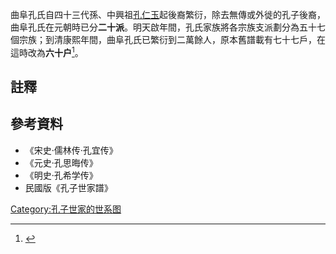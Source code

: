 曲阜孔氏自四十三代孫、中興祖[[孔仁玉|孔仁玉]]起後裔繁衍，除去無傳或外徙的孔子後裔，曲阜孔氏在元朝時已分'''二十派'''。明天啟年間，孔氏家族將各宗族支派劃分為五十七個宗族；到清康熙年間，曲阜孔氏已繁衍到二萬餘人，原本舊譜載有七十七戶，在這時改為'''六十户'''<ref>{{cite book |author1=孔令朋 |title=孔裔谈孔 |date=1998-09-01 |publisher=中国文史出版社 |isbn=7-5034-0938-X |page=27}}</ref>。

{{chart/start}}
{{chart|border=1|01| |01=[[孔仁玉|孔仁玉]]}}
{{chart|border=1| |)|-|-|-|-|-|-|-|-|-|-|-|-|-|-|-|-|-|-|-|-|-|-|-|-|-|-|-|-|-|-|-|-|-|-|-|-|-|-|-|-|-|-|-|-|-|-|-|-|-|-|-|-|-|-|-|-|-|-|-|-|-|-|-|-|-|-|-|-|-|-|-|-|-|-|-|-|-|-|-|-|-|-|-|-|-|-|-|-|-|-|-|-|-|-|-|-|-|-|-|.| |}}
{{chart|border=1|01| | | | | | | | | | | | | | | | | | | | | | | | | | | | | | | | | | | | | | | | | | | | | | | | | | | | | | | | | | | | | | | | | | | | | | | | | | | | | | | | | | | | | | | | | | | | | | | | | |0Q| |01=[[孔宜|孔宜]]|0Q=[[孔勗|孔勗]]}}
{{chart|border=1| |!| | | | | | | | | | | | | | | | | | | | | | | | | | | | | | | | | | | | | | | | | | | | | | | | | | | | | | | | | | | | | | | | | | | | | | | | | | | | | | | | | | | | | | | | | | | | | | | | | | | |)|-|-|-|-|-|-|-|-|-|-|-|-|-|-|-|-|-|-|-|-|-|-|-|-|-|-|-|-|-|-|-|-|-|-|-|-|-|-|-|-|-|-|-|-|-|-|-|-|-|-|-|-|-|-|-|-|-|-|-|-|-|-|-|v|-|-|-|.| |}}
{{chart|border=1|01| | | | | | | | | | | | | | | | | | | | | | | | | | | | | | | | | | | | | | | | | | | | | | | | | | | | | | | | | | | | | | | | | | | | | | | | | | | | | | | | | | | | | | | | | | | | | | | | | |0Q| | | | | | | | | | | | | | | | | | | | | | | | | | | | | | | | | | | | | | | | | | | | | | | | | | | | | | | | | | | | | |1G| |1H| |01=[[孔延澤|孔延澤]]|0Q=[[孔道輔|孔道輔]]|1G=孔良輔|1H=孔彥輔}}
{{chart|border=1| |!| | | | | | | | | | | | | | | | | | | | | | | | | | | | | | | | | | | | | | | | | | | | | | | | | | | | | | | | | | | | | | | | | | | | | | | | | | | | | | | | | | | | | | | | | | | | | | | | | | | |)|-|-|-|-|-|-|-|-|-|-|-|-|-|-|-|.| | | | | | | | | | | | | | | | | | | | | | | | | | | | | | | | | | | | | | | | | | | | | | | |!| | | |!| |}}
{{chart|border=1|01| | | | | | | | | | | | | | | | | | | | | | | | | | | | | | | | | | | | | | | | | | | | | | | | | | | | | | | | | | | | | | | | | | | | | | | | | | | | | | | | | | | | | | | | | | | | | | | | | |0Q| | | | | | | | | | | | | |0U| | | | | | | | | | | | | | | | | | | | | | | | | | | | | | | | | | | | | | | | | | | | | |1G| |1H| |01=[[孔宗願|孔宗願]]|0Q=孔舜亮|0U=孔宗翰|1G=孔宗壽|1H=孔宗彀}}
{{chart|border=1| |!| | | | | | | | | | | | | | | | | | | | | | | | | | | | | | | | | | | | | | | | | | | | | | | | | | | | | | | | | | | | | | | | | | | | | | | | | | | | | | | | | | | | | | | | | | | | | | | | | | | |!| | | | | | | | | | | | | | | |)|-|-|-|-|-|-|-|-|-|-|-|-|-|-|-|-|-|-|-|-|-|-|-|-|-|-|-|.| | | | | | | | | | | | | | | | | | | |!| | | |)|-|-|-|-|-|-|-|.| |}}
{{chart|border=1|01| | | | | | | | | | | | | | | | | | | | | | | | | | | | | | | | | | | | | | | | | | | | | | | | | | | | | | | | | | | | | | | | | | | | | | | | | | | | | | | | | | | | | | | | | | | | | | | | | |0Q| | | | | | | | | | | | | |0U| | | | | | | | | | | | | | | | | | | | | | | | | |1B| | | | | | | | | | | | | | | | | |1G| |1H| | | | | |1J| |01=孔若愚|0Q=孔若升|0U=孔恢|1B=孔恂|1G=孔若水|1H=孔若鑑|1J=孔若鼎}}
{{chart|border=1| |!| | | | | | | | | | | | | | | | | | | | | | | | | | | | | | | | | | | | | | | | | | | | | | | | | | | | | | | | | | | | | | | | | | | | | | | | | | | | | | | | | | | | | | | | | | | | | | | | | | | |)|-|-|-|-|-|-|-|-|-|-|-|.| | | |!| | | | | | | | | | | | | | | | | | | | | | | | | | | |!| | | | | | | | | | | | | | | | | | | |!| | | |!| | | | | | | |!| |}}
{{chart|border=1|01| | | | | | | | | | | | | | | | | | | | | | | | | | | | | | | | | | | | | | | | | | | | | | | | | | | | | | | | | | | | | | | | | | | | | | | | | | | | | | | | | | | | | | | | | | | | | | | | | |0Q| | | | | | | | | |0T| |0U| | | | | | | | | | | | | | | | | | | | | | | | | |1B| | | | | | | | | | | | | | | | | |1G| |1H| | | | | |1J| |01=孔端立|0Q=孔端節|0T=孔端臣|0U=孔松|1B=孔鏜|1G=孔端樗|1H=孔端頤|1J=孔端修}}
{{chart|border=1| |!| | | | | | | | | | | | | | | | | | | | | | | | | | | | | | | | | | | | | | | | | | | | | | | | | | | | | | | | | | | | | | | | | | | | | | | | | | | | | | | | | | | | | | | | | | | | | | | | | | | |!| | | | | | | | | | | |!| | | |!| | | | | | | | | | | | | | | | | | | | | | | | | | | |!| | | | | | | | | | | | | | | | | | | |!| | | |!| | | | | | | |!| | |}}
{{chart|border=1|01| | | | | | | | | | | | | | | | | | | | | | | | | | | | | | | | | | | | | | | | | | | | | | | | | | | | | | | | | | | | | | | | | | | | | | | | | | | | | | | | | | | | | | | | | | | | | | | | | |0Q| | | | | | | | | |0T| |0U| | | | | | | | | | | | | | | | | | | | | | | | | |1B| | | | | | | | | | | | | | | | | |1G| |1H| | | | | |1J| |01=孔琥|0Q=孔玖|0T=孔琇|0U=孔班|1B=孔𤣱|1G=孔璪|1H=孔瑭|1J=孔琇}}
{{chart|border=1| |!| | | | | | | | | | | | | | | | | | | | | | | | | | | | | | | | | | | | | | | | | | | | | | | | | | | | | | | | | | | | | | | | | | | | | | | | | | | | | | | | | | | | | | | | | | | | | | | | | | | |!| | | | | | | | | | | |!| | | |!| | | | | | | | | | | | | | | | | | | | | | | | | | | |!| | | | | | | | | | | | | | | | | | | |!| | | |!| | | | | | | |!| | |}}
{{chart|border=1|01| | | | | | | | | | | | | | | | | | | | | | | | | | | | | | | | | | | | | | | | | | | | | | | | | | | | | | | | | | | | | | | | | | | | | | | | | | | | | | | | | | | | | | | | | | | | | | | | | |0Q| | | | | | | | | |0T| |0U| | | | | | | | | | | | | | | | | | | | | | | | | |1B| | | | | | | | | | | | | | | | | |1G| |1H| | | | | |1J| |01=孔拂|0Q=孔掖|0T=孔接|0U=孔揮|1B=孔櫏|1G=孔摯|1H=孔攄|1J=孔薡}}
{{chart|border=1| |)|-|-|-|-|-|-|-|-|-|-|-|-|-|-|-|-|-|-|-|-|-|-|-|-|-|-|-|-|-|-|-|-|-|-|-|-|-|-|-|-|-|-|-|-|-|-|-|-|-|-|-|-|-|-|-|.| | | | | | | | | | | | | | | | | | | | | | | | | | | | | | | | | | | | | | | | | | | |!| | | | | | | | | | | |!| | | |!| | | | | | | | | | | | | | | | | | | | | | | | | | | |!| | | | | | | | | | | | | | | | | | | |!| | | |!| | | | | | | |)|-|-|-|-|-|-|-|v|-|-|-|-|-|-|-|-|-|-|-|-|-|-|-|-|-|-|-|-|-|-|-|-|-|-|-|-|-|-|-|-|-|-|-|-|-|-|-|-|-|-|-|-|-|-|-|.| |}}
{{chart|border=1|01| | | | | | | | | | | | | | | | | | | | | | | | | | | | | | | | | | | | | | | | | | | | | | | | | | | | | |0F| | | | | | | | | | | | | | | | | | | | | | | | | | | | | | | | | | | | | | | | | |0Q| | | | | | | | | |0T| |0U| | | | | | | | | | | | | | | | | | | | | | | | | |1B| | | | | | | | | | | | | | | | | |1G| |1H| | | | | |1J| | | | | |1L| | | | | | | | | | | | | | | | | | | | | | | | | | | | | | | | | | | | | | | | | | | | | |1X| |01=孔元孝|0F=[[孔元用|孔元用]]|0Q=孔元達|0T=孔元讓|0U=孔元石|1B=孔元恩|1G=孔元量|1H=孔元質|1J=孔元裕|1L=孔元敬|1X=孔元伸}}
{{chart|border=1| |!| | | | | | | | | | | | | | | | | | | | | | | | | | | | | | | | | | | | | | | | | | | | | | | | | | | | | | | |!| | | | | | | | | | | | | | | | | | | | | | | | | | | | | | | | | | | | | | | | | | | |!| | | | | | | | | | | |!| | | |!| | | | | | | | | | | | | | | | | | | | | | | | | | | |!| | | | | | | | | | | | | | | | | | | |!| | | |!| | | | | | | |!| | | | | | | |)|-|-|-|-|-|-|-|-|-|-|-|-|-|-|-|-|-|-|-|-|-|-|-|-|-|-|-|-|-|-|-|-|-|-|-|-|-|-|-|v|-|-|-|.| | | |!| |}}
{{chart|border=1|01| | | | | | | | | | | | | | | | | | | | | | | | | | | | | | | | | | | | | | | | | | | | | | | | | | | | | |0F| | | | | | | | | | | | | | | | | | | | | | | | | | | | | | | | | | | | | | | | | |0Q| | | | | | | | | |0T| |0U| | | | | | | | | | | | | | | | | | | | | | | | | |1B| | | | | | | | | | | | | | | | | |1G| |1H| | | | | |1J| | | | | |1L| | | | | | | | | | | | | | | | | | | | | | | | | | | | | | | | | | | | | |1V| |1W| |1X| |01=孔之厚|0F=[[孔之全|孔之全]]|0Q=孔之將|0T=孔之深|0U=孔之文|1B=孔之英|1G=孔之柔|1H=孔之容|1J=孔之安|1L=孔之熙|1V=孔之載|1W=孔之謹|1X=孔之肅}}
{{chart|border=1| |)|-|-|-|-|-|-|-|-|-|-|-|-|-|-|-|-|-|-|-|-|-|-|-|-|-|-|-|-|-|-|-|-|-|-|-|-|-|-|-|v|-|-|-|-|-|-|-|.| | | | | | | |)|-|-|-|-|-|-|-|-|-|-|-|-|-|-|-|v|-|-|-|-|-|-|-|-|-|-|-|.| | | | | | | | | | | | | | | |)|-|-|-|-|-|-|-|.| | | |!| | | |!| | | | | | | | | | | | | | | | | | | | | | | | | | | |)|-|-|-|.| | | | | | | | | | | | | | | |!| | | |)|-|-|-|.| | | |!| | | | | | | |!| | | | | | | | | | | | | | | | | | | | | | | | | | | | | | | | | | | | | | | |!| | | |!| | | |!| |}}
{{chart|border=0|01| | | | | | | | | | | | | | | | | | | | | | | | | | | | | | | | | | | | | |0B| | | | | |0D| | | | | |0F| | | | | | | | | | | | | |0J| | | | | | | | | |0M | | | | | | | | | | | | | |0Q| | | | | |0S| |0T| |0U| | | | | | | | | | | | | | | | | | | | | | | | | |1B| |1C| | | | | | | | | | | | | |1G| |1H| |1I| |1J| | | | | |1L| | | | | | | | | | | | | | | | | | | | | | | | | | | | | | | | | | | | | |1V| |1W| |1X| |01='''第一派'''|0B='''第二派'''|0D='''第三派'''|0F='''第四派'''|0J='''第五派'''|0M='''第六派'''|0Q='''第七派'''|0S='''第八派'''|0T='''第九派'''|0U='''第十派'''|1B='''第十一派'''|1C='''第十二派'''|1G='''第十三派'''|1H='''第十四派'''|1I='''第十五派'''|1J='''第十六派'''|1L='''第十七派'''|1V='''第十八派'''|1W='''第十九派'''|1X='''第二十派'''}}
{{chart|border=1|01| | | | | | | | | | | | | | | | | | | | | | | | | | | | | | | | | | | | | |0B| | | | | |0D| | | | | |0F| | | | | | | | | | | | | |0J| | | | | | | | | |0M | | | | | | | | | | | | | |0Q| | | | | |0S| |0T| |0U| | | | | | | | | | | | | | | | | | | | | | | | | |1B| |1C| | | | | | | | | | | | | |1G| |1H| |1I| |1J| | | | | |1L| | | | | | | | | | | | | | | | | | | | | | | | | | | | | | | | | | | | | |1V| |1W| |1X| |01=孔浣|0B=孔沂|0D=孔潾|0F=[[孔治|孔治]]|0J=孔澄|0M=孔濟|0Q=孔淙|0S=孔涖|0T=孔演|0U=孔淑|1B=孔泗|1C=孔濱|1G=孔滋|1H=孔浩|1I=孔淋|1J=孔潝|1L=孔洵|1V=孔汭|1W=孔涇|1X=孔灨
| boxstyle_1W=border-width:2px;
| boxstyle_1V=border-width:2px;
}}
{{chart|border=1| |!| | | | | | | | | | | | | | | | | | | | | | | | | | | | | | | | | | | | | | | |!| | | | | | | |)|-|-|-|.| | | |!| | | | | | | | | | | | | | | |!| | | | | | | | | | | |)|-|-|-|-|-|-|-|-|-|-|-|.| | | |!| | | | | | | |!| | | |!| | | |)|-|-|-|v|-|-|-|-|-|-|-|-|-|-|-|-|-|-|-|v|-|-|-|.| | | |!| | | |)|-|-|-|.|  | | | | | | | | | | |!| | | |!| | | |!| | | |!| | | | | | | |)|-|-|-|-|-|-|-|.| | | | | | | | | | | | | | | | | | | | | | | | | | | | | | | |:| | | |:| | | |!| |}}
{{chart|border=1|01| | | | | | | | | | | | | | | | | | | | | | | | | | | | | | | | | | | | | |0B| | | | | |0D| |0E| |0F| | | | | | | | | | | | | |0J| | | | | | | | | |0M | | | | | | | | | |0P| |0Q| | | | | |0S| |0T| |0U| |0V| | | | | | | | | | | | | |0Z| |1A| |1B| |1C| |1D| | | | | | | | | |1G| |1H| |1I| |1J| | | | | |1L| | | | | |1N| | | | | | | | | | | | | | | | | | | | | | | | | | | | | | |:| | | |:| | |1X| |01=[[孔思晦|孔思晦]]|0B=孔思進|0D=孔思友|0E=孔思古|0F=[[孔思誠|孔思誠]]|0J=孔思履|0M=孔思凱|0P=孔思直|0Q=孔思靜|0S=孔思從|0T=孔思睿|0U=孔思遵|0V=孔思迪|0Z=孔思永|1A=孔思禮|1B=孔思福|1C=孔思範|1D=孔思政|1G=孔思莊|1H=孔思用|1I=孔思舉|1J=孔思宣|1L=孔思權|1N=孔思衍|1X=孔思度
| boxstyle_1I=border-width:2px;
}}
{{chart|border=1| |!| | | | | | | | | | | | | | | | | | | | | | | | | | | | | | | | | | | | | | | |)|-|-|-|.| | | |!| | | |!| | | |!| | | | | | | | | | | | | | | |!| | | | | | | | | | | |!| | | | | | | | | | | |!| | | |!| | | | | | | |!| | | |!| | | |!| | | |!| | | | | | | | | | | | | | | |!| | | |!| | | |!| | | |!| | | |)|-|-|-|v|-|-|-|.| | | |!| | | |!| | | |:| | | |!| | | | | | | |!| | | | | | | |!| | | | | | | | | | | | | | | | | | | | | | | | | | | | | | | |:| | | |:| | | |)|-|-|-|.| |}}
{{chart|border=1|01| | | | | | | | | | | | | | | | | | | | | | | | | | | | | | | | | | | | | |0B| |0C| |0D| |0E| |0F| | | | | | | | | | | | | |0J| | | | | | | | | |0M | | | | | | | | | |0P| |0Q| | | | | |0S| |0T| |0U| |0V| | | | | | | | | | | | | |0Z| |1A| |1B| |1C| |1D| |1E| |1F| |1G| |1H| | |:| | |1J| | | | | |1L| | | | | |1N| | | | | | | | | | | | | | | | | | | | | | | | | | | | | | |:| | | |:| | |1X| |1Y| |01=[[孔克堅|孔克堅]]|0B=孔克謹|0C=孔克勉|0D=孔克綱|0E=孔克達|0F=孔克欽|0J=孔克伸|0M=孔克義|0P=孔克允|0Q=孔克諒|0S=孔克久|0T=孔克全|0U=孔克紹|0V=孔克昌|0Z=孔克康|1A=孔克振|1B=孔克先|1C=孔克砥|1D=孔克淵|1E=孔克一|1F=孔克中|1G=孔克慮|1H=孔克珪|1J=孔克懋|1L=孔克清|1N=孔克㽦|1X=孔克佐|1Y=孔克弼
| boxstyle_0B=border-width:2px;
| boxstyle_0C=border-width:2px;
| boxstyle_0D=border-width:2px;
| boxstyle_0E=border-width:2px;
| boxstyle_0S=border-width:2px;
| boxstyle_0Z=border-width:2px;
| boxstyle_1A=border-width:2px;
| boxstyle_1B=border-width:2px;
| boxstyle_1C=border-width:2px;
| boxstyle_1D=border-width:2px;
| boxstyle_1E=border-width:2px;
| boxstyle_1F=border-width:2px;
| boxstyle_1G=border-width:2px;
| boxstyle_1H=border-width:2px;
| boxstyle_1X=border-width:2px;
| boxstyle_1Y=border-width:2px;
}}

{{chart| |)|-|-|-|v|-|-|-|v|-|-|-|-|-|-|-|-|-|-|-|v|-|-|-|v|-|-|-|v|-|-|-|v|-|-|-|.| | | |:| | | |:| | | |:| | | |:| | | |)|-|-|-|-|-|-|-|-|-|-|-|.| | | |)|-|-|-|v|-|-|-|.| | | |)|-|-|-|v|-|-|-|.| | | |!| | | |!| | | | | | | |:| | | |!| | | |!| | | |)|-|-|-|.| | | | | | | | | | | |:| | | |:| | | |:| | | |:| | | |:| | | |:| | | |:| | | |:| | | |:| | | |:| | | |)|-|-|-|.| | | |)|-|-|-|.| | | |)|-|-|-|v|-|-|-|v|-|-|-|v|-|-|-|v|-|-|-|v|-|-|-|v|-|-|-|.| | | |:| | | |:| | | |:| | | |:| |}}
{{chart|01| |02| |03| | | | | | | | | |06| |07| |08| |09| |0A| | |:| | | |:| | | |:| | | |:| | |0F| | | | | | | | | |0I| |0J| |0K| |0L| |0M | |0N| |0O| |0P| |0Q| | | | | | |:| | |0T| |0U| |0V| |0W| | | | | | | | | | |:| | | |:| | | |:| | | |:| | | |:| | | |:| | | |:| | | |:| | | |:| | | |:| | |1J| |1K| |1L| |1M | |1N| |1O| |1P| |1Q| |1R| |1S| |1T| |1U| | |:| | | |:| | | |:| | | |:| | |01=[[孔希學|孔希學]]|02=孔希說|03=孔希範|06=孔希進|07=孔希麟|08=孔希鳳|09=孔希順|0A=孔希尹|0F=孔希大|0I=孔希章|0J=孔希祚|0K=孔希武|0L=孔希緒|0M=孔希皋|0N=孔希岩|0O=孔希雲|0P=孔希顯|0Q=孔希英|0T=孔希泰|0U=孔希先|0V=孔希毅|0W=孔希彧|1J=孔希儒|1K=孔希韶|1L=孔希翥|1M=孔希鐸|1N=孔希從|1O=孔希讓|1P=孔希幹|1Q=孔希善|1R=孔希恆|1S=孔希豫|1T=孔希節|1U=孔希濟
| boxstyle_03=border-width:1px;
| boxstyle_0F=border-width:1px;
| boxstyle_0I=border-width:1px;
| boxstyle_0Q=border-width:1px;
| boxstyle_0W=border-width:1px;
}}
{{chart| |:| | | |:| | | |)|-|-|-|v|-|-|-|.| | | |:| | | |:| | | |:| | | |:| | | |:| | | |:| | | |:| | | |:| | | |:| | | |)|-|-|-|v|-|-|-|.| | | |!| | | |:| | | |:| | | |:| | | |:| | | |:| | | |:| | | |:| | | |)|-|-|-|.| | | |:| | | |:| | | |:| | | |:| | | |)|-|-|-|v|-|-|-|.| | | |:| | | |:| | | |:| | | |:| | | |:| | | |:| | | |:| | | |:| | | |:| | | |:| | | |:| | | |:| | | |:| | | |:| | | |:| | | |:| | | |:| | | |:| | | |:| | | |:| | | |:| | | |:| | | |:| | | |:| | | |:| | | |:| |}}
{{chart| |:| | | |:| | |03| |04| |05| | |:| | | |:| | | |:| | | |:| | | |:| | | |:| | | |:| | | |:| | | |:| | |0F| |0G| |0H| |0I| | |:| | | |:| | | |:| | | |:| | | |:| | | |:| | | |:| | |0Q| |0R| | |:| | | |:| | | |:| | | |:| | |0W| |0X| |0Y| | |:| | | |:| | | |:| | | |:| | | |:| | | |:| | | |:| | | |:| | | |:| | | |:| | | |:| | | |:| | | |:| | | |:| | | |:| | | |:| | | |:| | | |:| | | |:| | | |:| | | |:| | | |:| | | |:| | | |:| | | |:| | | |:| |03=孔詢|04=孔誠|05=孔誾|0F=孔詩|0G=孔詰|0H=孔詎|0I=孔詞|0Q=孔誨|0R=孔諶|0W=孔䚸|0X=孔諭|0Y=孔言}}
{{chart| |:| | | |:| | | |:| | | |:| | | |:| | | |:| | | |:| | | |:| | | |:| | | |:| | | |:| | | |:| | | |:| | | |:| | | |:| | | |:| | | |:| | | |:| | | |:| | | |:| | | |:| | | |:| | | |:| | | |:| | | |:| | | |:| | | |:| | | |:| | | |:| | | |:| | | |:| | | |:| | | |:| | | |:| | | |:| | | |:| | | |:| | | |:| | | |:| | | |:| | | |:| | | |:| | | |:| | | |:| | | |:| | | |:| | | |:| | | |:| | | |:| | | |:| | | |:| | | |:| | | |:| | | |:| | | |:| | | |:| | | |:| | | |:| | | |:| | | |:| |}}
{{chart|border=0|01| |02| |03| |04| |05| |06| |07| |08| |09| |0A| |0B| |0C| |0D| |0E| |0F| |0G| |0H| |0I| |0J| |0K| |0L| |0M | |0N| |0O| |0P| |0Q| |0R| |0S| |0T| |0U| |0V| |0W| |0X| |0Y| |0Z| |1A| |1B| |1C| |1D| |1E| |1F| |1G| |1H| |1I| |1J| |1K| |1L| |1M | |1N| |1O| |1P| |1Q| |1R| |1S| |1T| |1U| |1V| |1W| |1X| |1Y| |
|01=<small>'''(1)</small><br>大宗戶'''|02=<small>'''(2)</small><br>臨沂戶'''|03=<small>'''(3)</small><br>孟村戶'''|04=<small>'''(4)</small><br>道溝戶'''
|05=<small>'''(5)</small><br>滕陽戶'''|06=<small>'''(6)</small><br>舊縣戶'''|07=<small>'''(7)</small><br>終吉戶'''|08=<small>'''(8)</small><br>蔡莊戶'''
|09=<small>'''(9)</small><br>戴莊戶'''|0A=<small>'''(10)</small><br>栗園戶'''|0B=<small>'''(11)</small><br>時莊戶'''|0C=<small>'''(12)</small><br>泗北戶'''
|0D=<small>'''(13)</small><br>店北戶'''|0E=<small>'''(14)</small><br>西郭戶'''|0F=<small>'''(15)</small><br>仙源戶'''|0G=<small>'''(16)</small><br>南泉戶'''
|0H=<small>'''(17)</small><br>齊王戶'''|0I=<small>'''(18)</small><br>盛果戶'''|0J=<small>'''(19)</small><br>苗孔戶'''|0K=<small>'''(20)</small><br>文獻戶'''
|0L=<small>'''(21)</small><br>沂北戶'''|0M=<small>'''(22)</small><br>黌門戶'''|0N=<small>'''(23)</small><br>石村戶'''|0O=<small>'''(24)</small><br>魯賢戶'''
|0P=<small>'''(25)</small><br>沂陽戶'''|0Q=<small>'''(26)</small><br>孔村戶'''|0R=<small>'''(27)</small><br>王堂戶'''|0S=<small>'''(28)</small><br>小莊戶'''
|0T=<small>'''(29)</small><br>宮端戶'''|0U=<small>'''(30)</small><br>華店戶'''|0V=<small>'''(31)</small><br>古城戶'''|0W=<small>'''(32)</small><br>崗山戶'''
|0X=<small>'''(33)</small><br>魯城戶'''|0Y=<small>'''(34)</small><br>孔屯戶'''|0Z=<small>'''(35)</small><br>西城戶'''|1A=<small>'''(36)</small><br>舊城戶'''
|1B=<small>'''(37)</small><br>呂官戶'''|1C=<small>'''(38)</small><br>林前戶'''|1D=<small>'''(39)</small><br>防西戶'''|1E=<small>'''(40)</small><br>林門戶'''
|1F=<small>'''(41)</small><br>官莊戶'''|1G=<small>'''(42)</small><br>大薛戶'''|1H=<small>'''(43)</small><br>廣文戶'''|1I=<small>'''(44)</small><br>小薛戶'''
|1J=<small>'''(45)</small><br>陶樂戶'''|1K=<small>'''(46)</small><br>北公戶'''|1L=<small>'''(47)</small><br>紙坊戶'''|1M=<small>'''(48)</small><br>董莊戶'''
|1N=<small>'''(49)</small><br>防上戶'''|1O=<small>'''(50)</small><br>高莊戶'''|1P=<small>'''(51)</small><br>南宮戶'''|1Q=<small>'''(52)</small><br>星村戶'''
|1R=<small>'''(53)</small><br>古柳戶'''|1S=<small>'''(54)</small><br>吳孫戶'''|1T=<small>'''(55)</small><br>東村戶'''|1U=<small>'''(56)</small><br>磨莊戶'''
|1V=<small>'''(57)</small><br>張曲戶'''|1W=<small>'''(58)</small><br>息陬戶'''|1X=<small>'''(59)</small><br>西林戶'''|1Y=<small>'''(60)</small><br>林西戶'''}}
{{chart/end}}

==註釋==
{{reflist}}

==參考資料==
*《宋史·儒林传·孔宜传》 
*《元史·孔思晦传》 
*《明史·孔希学传》
* 民國版《孔子世家譜》

{{孔子世家世系图}}

[[Category:孔子世家的世系图|Category:孔子世家的世系图]]